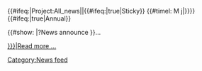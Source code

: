 <includeonly><div class="news-item feed-{{#replace:{{lc:{{{4|}}}}}| |-}}">
<div class="news-item-header {{#replace:{{lc:{{{4|}}}}}| |-}} {{#ifeq:{{#show:{{{1|}}}|?Status}}|Active|is-active|}}">
;<span class="start-display-date {{#ifeq:{{{5|}}}|true|glyphicon glyphicon-pushpin|}}">{{#ifeq:{{FULLPAGENAME}}|Project:All_news||{{#ifeq:{{{5|}}}|true|<span class="news-type">Sticky</span>}} {{#timel: M j|{{{3|}}}}}}}</span><span class="start-display-date {{#ifeq:{{{6|}}}|true|glyphicon glyphicon-time|}}">{{#ifeq:{{{6|}}}|true|<span class="news-type">Annual</span>}}</span> {{{2|}}} <span class="news-type">{{{4|}}}</span>
</div>
<div class="news-item-announce">
<p>{{#show: {{{1|}}}|?News announce }}...</p>
[[{{{1|}}}|Read more ...]]
</div>
</div></includeonly><noinclude>[[Category:News feed]]</noinclude>